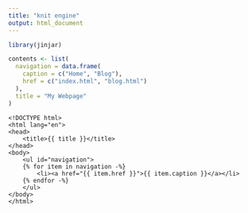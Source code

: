 ```yaml
---
title: "knit engine"
output: html_document
---
```


```r
library(jinjar)
```

```r
contents <- list(
  navigation = data.frame(
    caption = c("Home", "Blog"),
    href = c("index.html", "blog.html")
  ),
  title = "My Webpage"
)
```

```jinjar
<!DOCTYPE html>
<html lang="en">
<head>
    <title>{{ title }}</title>
</head>
<body>
    <ul id="navigation">
    {% for item in navigation -%}
        <li><a href="{{ item.href }}">{{ item.caption }}</a></li>
    {% endfor -%}
    </ul>
</body>
</html>
```
